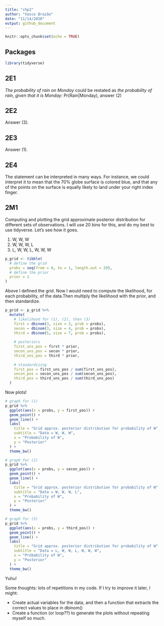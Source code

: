 ```yaml
---
title: "chp2"
author: "Vasco Brazão"
date: "11/14/2020"
output: github_document
---
```


```r
knitr::opts_chunk$set(echo = TRUE)
```

## Packages
```r
library(tidyverse)
```

## 2E1

*The probability of rain on Monday* could be restated as *the probability of rain, given that it is Monday*: Pr(Rain|Monday), answer (2)

## 2E2

Answer (3).

## 2E3 

Answer (1).

## 2E4

The statement can be interpreted in many ways. For instance, we could interpret it to mean that the 70% globe surface is colored blue, and that any of the points on the surface is equally likely to land under your right index finger.

## 2M1

Computing and plotting the grid approximate posterior distribution for different sets of observations. I will use 20 bins for this, and do my best to use tidyverse. Let's see how it goes.

(1) W, W, W
(2) W, W, W, L
(3) L, W, W, L, W, W, W

```r
p_grid <- tibble(
  # define the grid
  probs = seq(from = 0, to = 1, length.out = 20),
  # define the prior
  prior = 1
)
```

Above I defined the grid. Now I would need to compute the likelihood, for each probability, of the data.Then multiply the likelihood with the prior, and then standardize. 

```r
p_grid <- p_grid %>%
  mutate(
    # likelihood for (1), (2), then (3)
    first = dbinom(3, size = 3, prob = probs),
    secon = dbinom(3, size = 4, prob = probs),
    third = dbinom(5, size = 7, prob = probs),
    
    # posteriors
    first_uns_pos = first * prior,
    secon_uns_pos = secon * prior,
    third_uns_pos = third * prior,
    
    # standardizing
    first_pos = first_uns_pos / sum(first_uns_pos),
    secon_pos = secon_uns_pos / sum(secon_uns_pos),
    third_pos = third_uns_pos / sum(third_uns_pos)
  )
```

Now plots!

```r
# graph for (1)
p_grid %>%
  ggplot(aes(x = probs, y = first_pos)) +
  geom_point() +
  geom_line() +
  labs(
    title = "Grid approx. posterior distribution for probability of W",
    subtitle = "Data = W, W, W",
    x = "Probability of W",
    y = "Posterior"
  ) +
  theme_bw()

# graph for (2)
p_grid %>%
  ggplot(aes(x = probs, y = secon_pos)) +
  geom_point() +
  geom_line() +
  labs(
    title = "Grid approx. posterior distribution for probability of W",
    subtitle = "Data = W, W, W, L",
    x = "Probability of W",
    y = "Posterior"
  ) +
  theme_bw()

# graph for (3)
p_grid %>%
  ggplot(aes(x = probs, y = third_pos)) +
  geom_point() +
  geom_line() +
  labs(
    title = "Grid approx. posterior distribution for probability of W",
    subtitle = "Data = L, W, W, L, W, W, W",
    x = "Probability of W",
    y = "Posterior"
  ) +
  theme_bw()
```

Yuhu!

Some thoughts: lots of repetitions in my code. If I try to improve it later, I might:

* Create actual variables for the data, and then a function that extracts the correct values to place in dbinom() 
* Create a function (or loop??) to generate the plots without repeating myself so much. 
